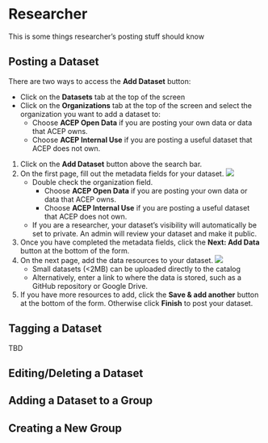 # Researcher

This is some things researcher's posting stuff should know

## Posting a Dataset {.unnumbered}
There are two ways to access the __Add Dataset__ button:

- Click on the __Datasets__ tab at the top of the screen
- Click on the __Organizations__ tab at the top of the screen and select the organization you want to add a dataset to:
    - Choose __ACEP Open Data__ if you are posting your own data or data that ACEP owns.
    - Choose __ACEP Internal Use__ if you are posting a useful dataset that ACEP does not own.

1. Click on the __Add Dataset__ button above the search bar.
2. On the first page, fill out the metadata fields for your dataset. 
![](images/createdataset1.png)
    - Double check the organization field.
        - Choose __ACEP Open Data__ if you are posting your own data or data that ACEP owns.
        - Choose __ACEP Internal Use__ if you are posting a useful dataset that ACEP does not own.
    - If you are a researcher, your dataset's visibility will automatically be set to private. An admin will review your dataset and make it public.
3. Once you have completed the metadata fields, click the __Next: Add Data__ button at the bottom of the form. 
4. On the next page, add the data resources to your dataset.
![](images/createdataset2.png)
    - Small datasets (<2MB) can be uploaded directly to the catalog
    - Alternatively, enter a link to where the data is stored, such as a GitHub repository or Google Drive.
5. If you have more resources to add, click the __Save & add another__ button at the bottom of the form. Otherwise click __Finish__ to post your dataset.

## Tagging a Dataset {.unnumbered}
TBD

## Editing/Deleting a Dataset {.unnumbered}

## Adding a Dataset to a Group {.unnumbered}

## Creating a New Group {.unnumbered}

